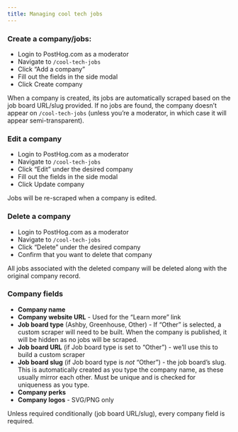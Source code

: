 ```yaml
---
title: Managing cool tech jobs
---
```


### Create a company/jobs:

- Login to PostHog.com as a moderator
- Navigate to `/cool-tech-jobs`
- Click “Add a company”
- Fill out the fields in the side modal
- Click Create company

When a company is created, its jobs are automatically scraped based on the job board URL/slug provided. If no jobs are found, the company doesn’t appear on `/cool-tech-jobs` (unless you’re a moderator, in which case it will appear semi-transparent).

### Edit a company

- Login to PostHog.com as a moderator
- Navigate to `/cool-tech-jobs`
- Click “Edit” under the desired company
- Fill out the fields in the side modal
- Click Update company

Jobs will be re-scraped when a company is edited.

### Delete a company

- Login to PostHog.com as a moderator
- Navigate to `/cool-tech-jobs`
- Click “Delete” under the desired company
- Confirm that you want to delete that company

All jobs associated with the deleted company will be deleted along with the original company record.

### Company fields

- **Company name**
- **Company website URL** - Used for the “Learn more” link
- **Job board type** (Ashby, Greenhouse, Other) - If “Other” is selected, a custom scraper will need to be built. When the company is published, it will be hidden as no jobs will be scraped.
- **Job board URL** (if Job board type is set to “Other”) - we’ll use this to build a custom scraper
- **Job board slug** (if Job board type is *not* “Other”) - the job board’s slug. This is automatically created as you type the company name, as these usually mirror each other. Must be unique and is checked for uniqueness as you type.
- **Company perks**
- **Company logos** - SVG/PNG only

Unless required conditionally (job board URL/slug), every company field is required.
